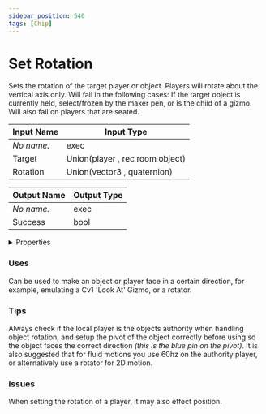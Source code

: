 ```yaml
---
sidebar_position: 540
tags: [Chip]
---
```


# Set Rotation

Sets the rotation of the target player or object. Players will rotate about the vertical axis only. Will fail in the following cases: If the target object is currently held, select/frozen by the maker pen, or is the child of a gizmo. Will also fail on players that are seated.




<EsbSvg />

| Input Name | Input Type |
|-----------|-----------|
| *No name.* | exec |
| Target | Union(player , rec room object) |
| Rotation | Union(vector3 , quaternion) |

| Output Name | Output Type |
|-----------|-----------|
| *No name.* | exec |
| Success | bool |


<details>
  <summary>Properties</summary>
  <div>
    <div>
    <table>
      <thead>
        <tr>
          <th>Is beta required?</th>
          <th>❌</th>
        </tr>
        <tr>
          <th>Is this chip a trolling risk?</th>
          <th>❌</th>
        </tr>
        <tr>
          <th>Chip UUID</th>
          <th>0a6f6078-8075-43c7-bbb2-32b63ae48e92</th>
        </tr>
      </thead>
    </table>
    </div>
  </div>
</details>

### Uses

Can be used to make an object or player face in a certain direction, for example, emulating a Cv1 'Look At' Gizmo, or a rotator. 

### Tips

Always check if the local player is the objects authority when handling object rotation, and setup the pivot of the object correctly before using so the object faces the correct direction _(this is the blue pin on the pivot)_.
It is also suggested that for fluid motions you use 60hz on the authority player, or alternatively use a rotator for 2D motion.

### Issues

When setting the rotation of a player, it may also effect position.